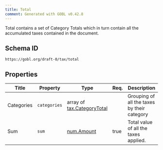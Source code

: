 ```yaml
---
title: Total
comment: Generated with GOBL v0.42.8
---
```


Total contains a set of Category Totals which in turn contain all the accumulated taxes contained in the document.

## Schema ID

`https://gobl.org/draft-0/tax/total`

## Properties

| Title      | Property     | Type                                                      | Req. | Description                                 |
|------------|--------------|-----------------------------------------------------------|------|---------------------------------------------|
| Categories | `categories` | array of [tax.CategoryTotal](/draft-0/tax/category_total) |      | Grouping of all the taxes by their category |
| Sum        | `sum`        | [num.Amount](/draft-0/num/amount)                         | true | Total value of all the taxes applied.       |

